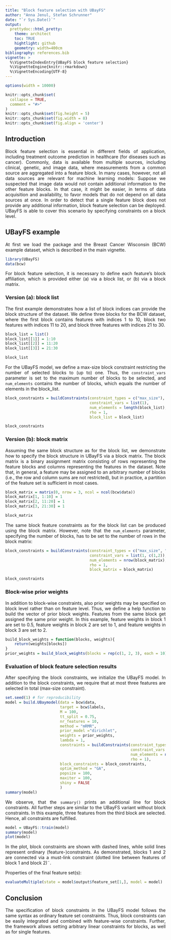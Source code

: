 ```yaml
---
title: "Block feature selection with UBayFS"
author: "Anna Jenul, Stefan Schrunner"
date: "`r Sys.Date()`"
output: 
  prettydoc::html_pretty:
    theme: architect
    toc: TRUE
    hightlight: github
    geometry: width=400cm
bibliography: references.bib
vignette: >
  %\VignetteIndexEntry{UBayFS block feature selection}
  %\VignetteEngine{knitr::rmarkdown}
  %\VignetteEncoding{UTF-8}
---
```


<style>
  body {
  text-align: justify;
  padding: 1em}
</style>

```r
options(width = 10000)
```


```r
knitr::opts_chunk$set(
  collapse = TRUE,
  comment = "#>"
)
knitr::opts_chunk$set(fig.height = 5)
knitr::opts_chunk$set(fig.width = 8)
knitr::opts_chunk$set(fig.align = 'center')
```

## Introduction
Block feature selection is essential in different fields of application, including treatment outcome prediction in healthcare (for diseases such as cancer). Commonly, data is available from multiple sources, including clinical, genetic, and image data, where measurements from a common source are aggregated into a feature block. In many cases, however, not all data sources are relevant for machine learning models: Suppose we suspected that image data would not contain additional information to the other feature blocks. In that case, it might be easier, in terms of data acquisition and availability, to favor models that do not depend on all data sources at once. In order to detect that a single feature block does not provide any additional information, block feature selection can be deployed. UBayFS is able to cover this scenario by specifying constraints on a block level.

## UBayFS example
At first we load the package and the Breast Cancer Wisconsin (BCW) example dataset, which is described in the main vignette.
```r
library(UBayFS)
data(bcw)
```

For block feature selection, it is necessary to define each feature's block affiliation, which is provided either (a) via a block list, or (b) via a block matrix. 

### Version (a): block list
The first example demonstrates how a list of block indices can provide the block structure of the dataset. We define three blocks for the BCW dataset, where the first block contains features with indices 1 to 10, block two features with indices 11 to 20, and block three features with indices 21 to 30.
```r
block_list = list()
block_list[[1]] = 1:10
block_list[[2]] = 11:20
block_list[[3]] = 21:30

block_list
```

For the UBayFS model, we define a max-size block constraint restricting the number of selected blocks to (up to) one. Thus, the `constraint_vars` parameter is set to the maximum number of blocks to be selected, and `num_elements` contains the number of blocks, which equals the number of elements in the block_list.

```r
block_constraints = buildConstraints(constraint_types = c("max_size"), 
                                     constraint_vars = list(1), 
                                     num_elements = length(block_list), 
                                     rho = 1, 
                                     block_list = block_list)

block_constraints
```

### Version (b): block matrix
Assuming the same block structure as for the block list, we demonstrate how to specify the block structure in UBayFS via a block matrix. The block matrix is a binary assignment matrix consisting of rows representing the feature blocks and columns representing the features in the dataset. Note that, in general, a feature may be assigned to an arbitrary number of blocks (i.e., the row and column sums are not restricted), but in practice, a partition of the feature set is sufficient in most cases.

```r
block_matrix = matrix(0, nrow = 3, ncol = ncol(bcw$data))
block_matrix[1, 1:10] = 1
block_matrix[2, 11:20] = 1
block_matrix[3, 21:30] = 1

block_matrix
```

The same block feature constraints as for the block list can be produced using the block matrix. However, note that the  `num_elements` parameter, specifying the number of blocks, has to be set to the number of rows in the block matrix:

```r
block_constraints = buildConstraints(constraint_types = c("max_size", "must_link"), 
                                     constraint_vars = list(1, c(1,2)), 
                                     num_elements = nrow(block_matrix), 
                                     rho = 1, 
                                     block_matrix = block_matrix)

block_constraints
```

### Block-wise prior weights

In addition to block-wise constraints, also prior weights may be specified on block level rather than on feature level. Thus, we define a help function to build the vector of prior block weights. Features from the same block get assigned the same prior weight. In this example, feature weights in block 1 are set to 0.5, feature weights in block 2 are set to 1, and feature weights in block 3 are set to 2.
```r
build_block_weights = function(blocks, weights){
	return(weights[blocks])
}
prior_weights = build_block_weights(blocks = rep(c(1, 2, 3), each = 10), weights = c(0.5, 1, 2))
```

### Evaluation of block feature selection results

After specifying the block constraints, we initialize the UBayFS model. In addition to the block constraints, we require that at most three features are selected in total (max-size constraint).

```r
set.seed(1) # for reproducibility
model = build.UBaymodel(data = bcw$data,
                        target = bcw$labels,
                        M = 100, 
                        tt_split = 0.75,
                        nr_features = 10,
                        method = "mRMR",
                        prior_model ="dirichlet",
                        weights = prior_weights,
                        lambda = 1,
                        constraints = buildConstraints(constraint_types = c("max_size"), 
                                                       constraint_vars = list(3), 
                                                       num_elements = ncol(bcw$data), 
                                                       rho = 1),
                        block_constraints = block_constraints,
                        optim_method = "GA",
                        popsize = 100,
                        maxiter = 100,
                        shiny = FALSE
                        )
summary(model)
```

We observe, that the ``summary()`` prints an additional line for block constraints. All further steps are similar to the UBayFS variant without block constraints. In this example, three features from the third block are selected. Hence, all constraints are fulfilled.
```r
model = UBayFS::train(model)
summary(model)
plot(model)
```

In the plot, block constraints are shown with dashed lines, while solid lines represent ordinary (feature-)constraints. As demonstrated, blocks 1 and 2 are connected via a must-link constraint (dotted line between features of block 1 and block 2)¨.

Properties of the final feature set(s):
```r
evaluateMultiple(state = model$output$feature_set[1,], model = model)
```

## Conclusion

The specification of block constraints in the UBayFS model follows the same syntax as ordinary feature set constraints. Thus, block constraints can be easily integrated and combined with feature-wise constraints. Further, the framework allows setting arbitrary linear constraints for blocks, as well as for single features.
